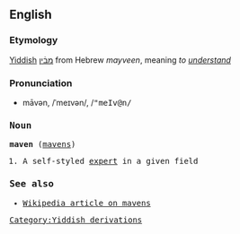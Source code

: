 ==English==
===Etymology===
[[Yiddish]] [[מבֿין]] from Hebrew ''mayveen'', meaning ''to [[understand]]''

===Pronunciation===
*māvən, /ˈmeɪvən/, /<tt>"meIv@n<tt>/

===Noun===
'''maven''' ([[mavens]])

# A self-styled [[expert]] in a given field

===See also===
*[[w:Maven|Wikipedia article on mavens]]
[[Category:Yiddish derivations]]